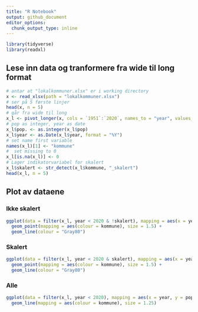 ```yaml
---
title: "R Notebook"
output: github_document
editor_options: 
  chunk_output_type: inline
---
```


```r
library(tidyverse)
library(readxl)
```

## Lese inn data og tranformere fra wide til long format

```r
# antar at "lokalkommuner.xlsx" er i working directory
x <- read_xlsx(path = "lokalkommuner.xlsx")
# ser på 5 første linjer
head(x, n = 5)
# går fra wide til long
x_l <- pivot_longer(x, cols = `1951`:`2020`, names_to = "year", values_to = "pop")
# pop as integer, year as date
x_l$pop. <- as.integer(x_l$pop)
x_l$year <- as.Date(x_l$year, format = "%Y")
# set name first variable
names(x_l)[1] <- "kommune"
#  set missing to 0
x_l[is.na(x_l)] <- 0
# Lager indikatorvariabel for skalert
x_l$skalert <- str_detect(x_l$kommune, "_skalert")
head(x_l, n = 5)
```

## Plot av dataene

### Ikke skalert

```r
ggplot(data = filter(x_l, year < 2020 & !skalert), mapping = aes(x = year, y = pop, group = kommune)) +
  geom_point(mapping = aes(colour = kommune), size = 1.5) +
  geom_line(colour = "Gray80")
```
### Skalert

```r
ggplot(data = filter(x_l, year < 2020 & skalert), mapping = aes(x = year, y = pop, group = kommune)) +
  geom_point(mapping = aes(colour = kommune), size = 1.5) +
  geom_line(colour = "Gray80")
```
### Alle

```r
ggplot(data = filter(x_l, year < 2020), mapping = aes(x = year, y = pop, group = kommune)) +
  geom_line(mapping = aes(colour = kommune), size = 1.25)
```
